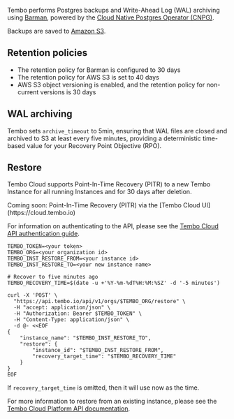 
Tembo performs Postgres backups and Write-Ahead Log (WAL) archiving using [Barman](https://pgbarman.org/), powered by the [Cloud Native Postgres Operator (CNPG)](https://cloudnative-pg.io/).

Backups are saved to [Amazon S3](https://aws.amazon.com/s3/).

## Retention policies

-   The retention policy for Barman is configured to 30 days
-   The retention policy for AWS S3 is set to 40 days
-   AWS S3 object versioning is enabled, and the retention policy for non-current versions is 30 days

## WAL archiving

Tembo sets `archive_timeout` to 5min, ensuring that WAL files are closed and archived to S3 at least every five minutes, providing a deterministic time-based value for your Recovery Point Objective (RPO).

## Restore

Tembo Cloud supports Point-In-Time Recovery (PITR) to a new Tembo Instance for all running Instances and for 30 days after deletion.

<Callout variant='info'>
	Coming soon: Point-In-Time Recovery (PITR) via the [Tembo Cloud
	UI](https://cloud.tembo.io)
</Callout>

For information on authenticating to the API, please see the [Tembo Cloud API authentication guide](docs/development/api).

```shell
TEMBO_TOKEN=<your token>
TEMBO_ORG=<your organization id>
TEMBO_INST_RESTORE_FROM=<your instance id>
TEMBO_INST_RESTORE_TO=<your new instance name>

# Recover to five minutes ago
TEMBO_RECOVERY_TIME=$(date -u +'%Y-%m-%dT%H:%M:%SZ' -d '-5 minutes')

curl -X 'POST' \
  "https://api.tembo.io/api/v1/orgs/$TEMBO_ORG/restore" \
  -H "accept: application/json" \
  -H "Authorization: Bearer $TEMBO_TOKEN" \
  -H "Content-Type: application/json" \
  -d @- <<EOF
{
    "instance_name": "$TEMBO_INST_RESTORE_TO",
    "restore": {
        "instance_id": "$TEMBO_INST_RESTORE_FROM",
        "recovery_target_time": "$TEMBO_RECOVERY_TIME"
    }
}
EOF
```

If `recovery_target_time` is omitted, then it will use now as the time.

For more information to restore from an existing instance, please see the [Tembo Cloud Platform API documentation](https://api.tembo.io/swagger-ui/).
